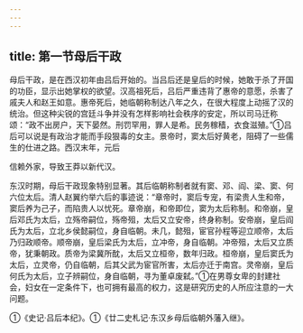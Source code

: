 ```yaml
---
---
---
```

title: 第一节母后干政
---



母后干政，是在西汉初年由吕后开始的。当吕后还是皇后的时候，她敢于杀了开国的功臣，显示出她掌权的欲望。汉高祖死后，吕后严重违背了惠帝的意愿，杀害了戚夫人和赵王如意。惠帝死后，她临朝称制达八年之久，在很大程度上动摇了汉的统治。但这种尖锐的宫廷斗争并没有怎样影响社会秩序的安定，所以司马迁称颂：“政不出房户，天下晏然。刑罚罕用，罪人是希。民务稼穑，衣食滋殖。”①吕后可以说是有政治才能而手段狠毒的女主。景帝时，窦太后好黄老，阻碍了一些儒生的仕进之路。西汉末年，元后

信赖外家，导致王莽以新代汉。

东汉时期，母后干政现象特别显著。其后临朝称制者就有窦、邓、阎、梁、窦、何六位太后。清人赵翼约举六后的事迹说：“章帝时，窦后专宠，有梁贵人生和帝，窦后养为己子，而陷贵人以忧死。章帝崩，和帝即位，窦为太后称制。和帝崩，皇后邓氏为太后，立殇帝嗣位，殇帝殂，太后又立安帝，终身称制。安帝崩，皇后阎氏为太后，立北乡侯懿嗣位，身自临朝。未几，懿殂，宦官孙程等迎立顺帝，太后乃归政顺帝。顺帝崩，皇后梁氏为太后，立冲帝，身自临朝。冲帝殂，太后又立质帝，犹秉朝政。质帝为梁冀所酖，太后又立桓帝，数年归政。桓帝崩，皇后窦氏为太后，立灵帝，仍自临朝，后其父武为宦官所害，太后亦迁于南宫。灵帝崩，皇后何氏为太后，立子辨嗣位，身自临朝，寻为董卓废弑。”①在男尊女卑的封建社会，妇女在一定条件下，也可拥有最高的权力，这是研究历史的人所应注意的一大问题。

①《史记·吕后本纪》。①《廿二史札记·东汉乡母后临朝外藩入继》。